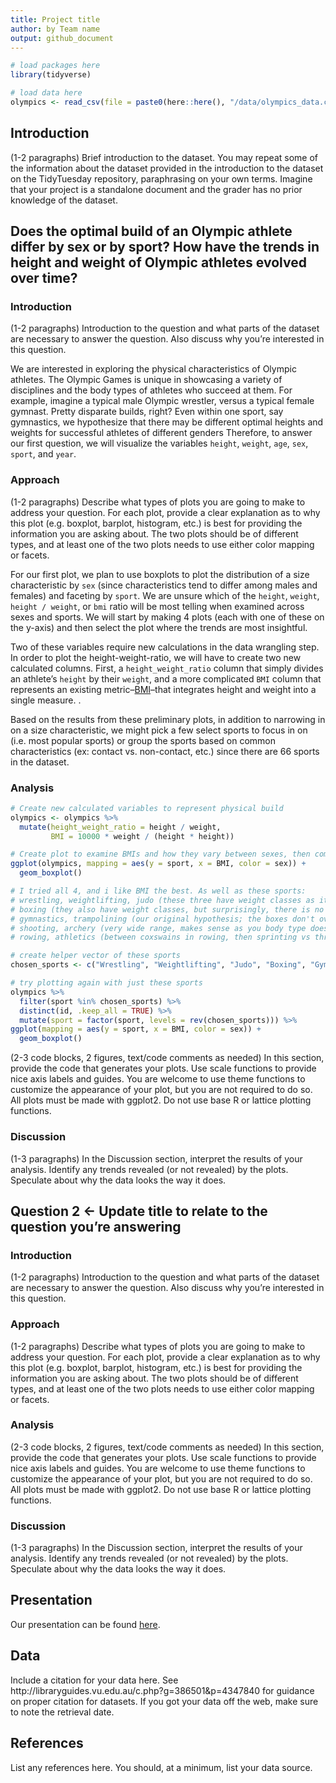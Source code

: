 ```yaml
---
title: Project title
author: by Team name
output: github_document
---
```


```r
# load packages here
library(tidyverse)
```

```r
# load data here
olympics <- read_csv(file = paste0(here::here(), "/data/olympics_data.csv"))
```

## Introduction

(1-2 paragraphs)
Brief introduction to the dataset.
You may repeat some of the information about the dataset provided in the introduction to the dataset on the TidyTuesday repository, paraphrasing on your own terms.
Imagine that your project is a standalone document and the grader has no prior knowledge of the dataset.

## Does the optimal build of an Olympic athlete differ by sex or by sport? How have the trends in height and weight of Olympic athletes evolved over time?

### Introduction

(1-2 paragraphs)
Introduction to the question and what parts of the dataset are necessary to answer the question. Also discuss why you’re interested in this question.

We are interested in exploring the physical characteristics of Olympic athletes. The Olympic Games is unique in showcasing a variety of disciplines and the body types of athletes who succeed at them. For example, imagine a typical male Olympic wrestler, versus a typical female gymnast. Pretty disparate builds, right? Even within one sport, say gymnastics, we hypothesize that there may be different optimal heights and weights for successful athletes of different genders  Therefore, to answer our first question, we will visualize the variables `height`, `weight`, `age`, `sex`, `sport`, and `year`.

### Approach

(1-2 paragraphs)
Describe what types of plots you are going to make to address your question.
For each plot, provide a clear explanation as to why this plot (e.g. boxplot, barplot, histogram, etc.) is best for providing the information you are asking about. 
The two plots should be of different types, and at least one of the two plots needs to use either color mapping or facets.


For our first plot, we plan to use boxplots to plot the distribution of a size characteristic by `sex` (since characteristics tend to differ among males and females) and faceting by `sport`. We are unsure which of the `height`, `weight`, `height / weight`, or `bmi` ratio will be most telling when examined across sexes and sports. We will start by making 4 plots (each with one of these on the y-axis) and then select the plot where the trends are most insightful.

Two of these variables require new calculations in the data wrangling step. In order to plot the height-weight-ratio, we will have to create two new calculated columns. First, a `height_weight_ratio` column that simply divides an athlete's `height` by their `weight`, and a more complicated `BMI` column that represents an existing metric--[BMI](https://en.wikipedia.org/wiki/Body_mass_index)--that integrates height and weight into a single measure. . 

Based on the results from these preliminary plots, in addition to narrowing in on a size characteristic, we might pick a few select sports to focus in on (i.e. most popular sports) or group the sports based on common characteristics (ex: contact vs. non-contact, etc.) since there are 66 sports in the dataset.

### Analysis

``` r

# Create new calculated variables to represent physical build
olympics <- olympics %>%
  mutate(height_weight_ratio = height / weight,
         BMI = 10000 * weight / (height * height))

# Create plot to examine BMIs and how they vary between sexes, then comparing these trends across sports
ggplot(olympics, mapping = aes(y = sport, x = BMI, color = sex)) +
  geom_boxplot()

# I tried all 4, and i like BMI the best. As well as these sports:
# wrestling, weightlifting, judo (these three have weight classes as it's very apparent in the spread)
# boxing (they also have weight classes, but surprisingly, there is no difference? what?)
# gymnastics, trampolining (our original hypothesis; the boxes don't overlap! also the lower range of the female being like 12 makes me sad), 
# shooting, archery (very wide range, makes sense as you body type doesn't really matter as much as a steady hand. shooting showing more disparity than archery, as well)
# rowing, athletics (between coxswains in rowing, then sprinting vs throwing in althetics, no surprise that these are the top variables!)

# create helper vector of these sports
chosen_sports <- c("Wrestling", "Weightlifting", "Judo", "Boxing", "Gymnastics", "Trampolining", "Shooting", "Archery", "Rowing", "Athletics")

# try plotting again with just these sports
olympics %>%
  filter(sport %in% chosen_sports) %>%
  distinct(id, .keep_all = TRUE) %>%
  mutate(sport = factor(sport, levels = rev(chosen_sports))) %>%
ggplot(mapping = aes(y = sport, x = BMI, color = sex)) +
  geom_boxplot()
```

(2-3 code blocks, 2 figures, text/code comments as needed)
In this section, provide the code that generates your plots. Use scale functions to provide nice axis labels and guides.
You are welcome to use theme functions to customize the appearance of your plot, but you are not required to do so.
All plots must be made with ggplot2. Do not use base R or lattice plotting functions.

### Discussion

(1-3 paragraphs)
In the Discussion section, interpret the results of your analysis. Identify any trends revealed (or not revealed) by the plots.
Speculate about why the data looks the way it does.

## Question 2 <- Update title to relate to the question you’re answering

### Introduction

(1-2 paragraphs)
Introduction to the question and what parts of the dataset are necessary to answer the question. Also discuss why you’re interested in this question.

### Approach

(1-2 paragraphs)
Describe what types of plots you are going to make to address your question.
For each plot, provide a clear explanation as to why this plot (e.g. boxplot, barplot, histogram, etc.) is best for providing the information you are asking about. 
The two plots should be of different types, and at least one of the two plots needs to use either color mapping or facets.

### Analysis

(2-3 code blocks, 2 figures, text/code comments as needed)
In this section, provide the code that generates your plots. Use scale functions to provide nice axis labels and guides.
You are welcome to use theme functions to customize the appearance of your plot, but you are not required to do so.
All plots must be made with ggplot2. Do not use base R or lattice plotting functions.

### Discussion

(1-3 paragraphs)
In the Discussion section, interpret the results of your analysis. Identify any trends revealed (or not revealed) by the plots.
Speculate about why the data looks the way it does.

## Presentation

Our presentation can be found [here](presentation/presentation.html).

## Data 

Include a citation for your data here. 
See http://libraryguides.vu.edu.au/c.php?g=386501&p=4347840 for guidance on proper citation for datasets. 
If you got your data off the web, make sure to note the retrieval date.

## References

List any references here. You should, at a minimum, list your data source.
